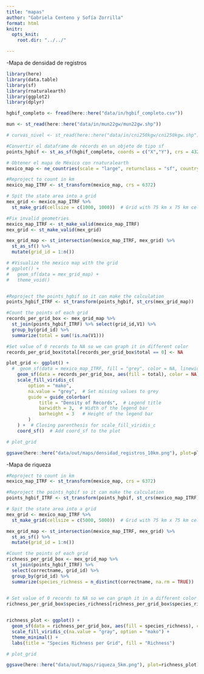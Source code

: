 ```yaml
---
title: "mapas"
author: "Gabriela Centeno y Sofía Zorrilla"
format: html
knitr:
  opts_knit:
    root.dir: "../../"

---
```


-Mapa de densidad de registros

```r
library(here)
library(data.table)
library(sf)
library(rnaturalearth)
library(ggplot2)
library(dplyr)

hgbif_completo <- fread(here::here("data/in/hgbif_completo.csv"))

mun <- st_read(here::here("data/in/mun22gw/mun22gw.shp"))

# curvas_nivel <- st_read(here::here("data/in/cni250kgw/cni250kgw.shp"))

#Convertir el dataframe de records en un objeto de tipo sf
points_hgbif <- st_as_sf(hgbif_completo, coords = c("X","Y"), crs = 4326) 

# Obtener el mapa de México con rnaturalearth
mexico_map <- ne_countries(scale = "large", returnclass = "sf", country = "Mexico")


```


```r
#Reproject to count in km 
mexico_map_ITRF <- st_transform(mexico_map, crs = 6372)

# Spit the state area into a grid
mex_grid <- mexico_map_ITRF %>%
  st_make_grid(cellsize = c(1000, 1000))  # Grid with 75 km x 75 km cells

#Fix invalid geometries
mexico_map_ITRF <- st_make_valid(mexico_map_ITRF)
mex_grid <- st_make_valid(mex_grid)

mex_grid_map <- st_intersection(mexico_map_ITRF, mex_grid) %>% 
  st_as_sf() %>% 
  mutate(grid_id = 1:n())

# #Visualize the mexico map with the grid  
# ggplot() +
#   geom_sf(data = mex_grid_map) +
#   theme_void()


#Reproject the points_hgbif so it can make the calculation 
points_hgbif_ITRF <- st_transform(points_hgbif, st_crs(mex_grid_map))

#Count the points of each grid 
records_per_grid_box <- mex_grid_map %>%
  st_join(points_hgbif_ITRF) %>% select(grid_id,V1) %>%
  group_by(grid_id) %>%
  summarize(total = sum(!is.na(V1))) 

#Set value of 0 records to NA so we can graph it in different color 
records_per_grid_box$total[records_per_grid_box$total == 0] <- NA

plot_grid <- ggplot() +
  #  geom_sf(data = mexico_map_ITRF, fill = "grey", color = NA, linewidth = 0.25) +
    geom_sf(data = records_per_grid_box, aes(fill = total), color = NA) +
    scale_fill_viridis_c(
        option = "mako", 
        na.value = "grey",  # Set missing values to grey
        guide = guide_colorbar(
            title = "Density of Records",  # Legend title
            barwidth = 3,  # Width of the legend bar
            barheight = 3   # Height of the legend bar
        )
    ) +  # Closing parenthesis for scale_fill_viridis_c
    coord_sf()  # Add coord_sf to the plot

# plot_grid

ggsave(here::here("data/out/maps/densidad_registros_10km.png"), plot=plot_grid)
```


-Mapa de riqueza 
```r

#Reproject to count in km 
mexico_map_ITRF <- st_transform(mexico_map, crs = 6372)

#Reproject the points_hgbif so it can make the calculation 
points_hgbif_ITRF <- st_transform(points_hgbif, st_crs(mexico_map_ITRF))

# Spit the state area into a grid
mex_grid <- mexico_map_ITRF %>%
  st_make_grid(cellsize = c(5000, 5000))  # Grid with 75 km x 75 km cells

mex_grid_map <- st_intersection(mexico_map_ITRF, mex_grid) %>% 
  st_as_sf() %>% 
  mutate(grid_id = 1:n())

#Count the points of each grid 
richness_per_grid_box <- mex_grid_map %>%
  st_join(points_hgbif_ITRF) %>% 
  select(correctname, grid_id) %>%
  group_by(grid_id) %>%
  summarize(species_richness = n_distinct(correctname, na.rm = TRUE))                    

                        
# Set value of 0 records to NA so we can graph it in a different color
richness_per_grid_box$species_richness[richness_per_grid_box$species_richness == 0] <- NA


richness_plot <- ggplot() +
  geom_sf(data = richness_per_grid_box, aes(fill = species_richness), color = "black") +
  scale_fill_viridis_c(na.value = "gray", option = "mako") +
  theme_minimal() +
  labs(title = "Species Richness per Grid", fill = "Richness")

# plot_grid

ggsave(here::here("data/out/maps/riqueza_5km.png"), plot=richness_plot)

```


